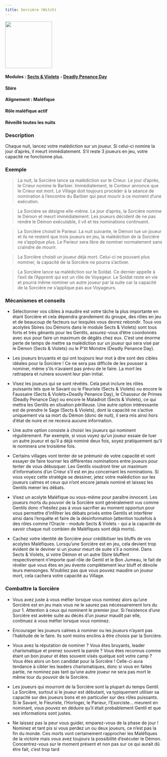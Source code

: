 ```yaml
---
title: Sorcière (Witch)
---
```


<img src='/img/blood-on-the-clocktower/roles/sorciere.png' height='150' />

#### Modules : [Sects & Violets](../modules/sects-and-violets) - [Deadly Penance Day](../modules/deadly-penance-day)
#### Sbire
#### Alignement : Maléfique
#### Rôle maléfique actif
#### Réveillé toutes les nuits

### Description
Chaque nuit, lancez votre malédiction sur un joueur. Si celui-ci nomine la jour d’après, il meurt immédiatement. 
S’il reste 3 joueurs en jeu, votre capacité ne fonctionne plus.


### Exemple 


> La nuit, la Sorcière lance sa malédiction sur le Crieur. Le jour d’après, le Crieur nomine le Barbier. Immédiatement, le Conteur annonce que le Crieur est mort. Le Village doit toujours procéder à la séance de nomination à l’encontre du Barbier qui peut mourir à ce moment d’une exécution.

> La Sorcière se désigne elle-même. Le jour d’après, la Sorcière nomine le Démon et meurt immédiatement. Les joueurs décident de ne pas rendre le Démon exécutable, il vit et les nominations continuent.

> La Sorcière choisit le Parieur. La nuit suivante, le Démon tue un joueur et ils ne restent que trois joueurs en jeu, la malédiction de la Sorcière ne s’applique plus. Le Parieur sera libre de nominer normalement sans craindre de mourir.

> La Sorcière choisit un joueur déjà mort. Celui-ci ne pouvant plus nominer, la capacité de la Sorcière ne pourra s’activer.

> La Sorcière lance sa malédiction sur le Soldat. Ce dernier appelle à l’exil de l’Apprenti qui est un rôle de Voyageur. Le Soldat reste en vie et pourra même nominer un autre joueur par la suite car la capacité de la Sorcière ne s’applique pas aux Voyageurs.


### Mécanismes et conseils   

- Sélectionner vos cibles à maudire est votre tâche la plus importante en étant Sorcière et cela dépendra grandement du groupe, des rôles en jeu et de beaucoup de facteurs sur lesqules vous devrez rebondir. Tous vos acolytes Sbires (ou Démons dans le module Sects & Violets) sont tous forts et très gênants pour les Gentils, assurez-vous d’être coordonnés avec eux pour faire un maximum de dégâts chez eux.
C’est une énorme perte de temps de mettre sa malédiction sur un joueur qui sera visé par le Démon (Sects & Violets) ou le P’tit Monstre (Deadly Penance Day).
- Les joueurs bruyants et qui ont toujours leur mot à dire sont des cibles idéales pour la Sorcière ! Ce ne sera pas difficile de les pousser à nominer, même s’ils n’avaient pas prévu de le faire. La mort les rattrapera et ruinera souvent leur plan initial.

- Visez les joueurs qui se sont révélés. Cela peut inclure les rôles puissants tels que le Savant ou le Fleuriste (Sects & Violets) ou encore le Faussaire (Sects & Violets+Deadly Penance Day), le Chasseur de Primes (Deadly Penance Day) ou encore le Maladroit (Sects & Violets), ce qui mettra les Gentils en situation périlleuse.
Une autre option intéressante est de prendre le Sage (Sects & Violets), dont la capacité ne s’active uniquement via sa mort du Démon (donc de nuit), il sera mis ainsi hors d’état de nuire et ne recevra aucune information.

- Une autre option consiste à choisir les joueurs qui nominent régulièrement. Par exemple, si vous voyez qu’un joueur essaie de tuer un autre joueur et qu’il a déjà nominé deux fois, soyez pratiquement qu’il le nominera une troisième fois.

- Certains villages vont tenter de se prémunir de votre capacité et vont essayer de faire tourner les différentes nominations entre joueurs pour tenter de vous débusquer. Les Gentils voudront tirer un maximum d’informations d’un Crieur s’il est en jeu concernant les nominations. Si vous voyez cette stratégie se dessiner, jetez votre malédiction sur les joueurs calmes et ceux qui n’ont encore jamais nominé et laissez les Gentils mener les débats.

- Visez un acolyte Maléfique ou vous-même pour paraître innocent. Les joueurs morts du pouvoir de la Sorcière sont généralement vus comme Gentils donc n’hésitez pas à vous sacrifier au moment opportun pour vous permettre d’infiltrer les débats privés entre Gentils et interférer ainsi dans l’enquête et faire de la désinformation (attention toutefois à des rôles comme l’Oracle - module Sects & Violets - qui a la capacité de savoir chaque nuit combien de Maléfiques sont déjà morts).

- Cachez votre identité de Sorcière pour crédibiliser les bluffs de vos acolytes Maléfiques. Lorsqu’une Sorcière est en jeu, cela devient trop évident de le deviner si un joueur meurt de suite s’il a nominé. Dans Sects & Violets, si votre Démon et un autre Sbire bluffent respectivement n’importe quel rôle de Gentil et le Bon Jumeau, le fait de révéler que vous êtes en jeu évente complètement leur bluff et dévoile leurs mensonges.
N’oubliez pas que vous pouvez maudire un joueur mort, cela cachera votre capacité au Village.



### Combattre la Sorcière

- Vous avez juste à vous méfier lorsque vous nominez alors qu’une Sorcière est en jeu mais vous ne le saurez pas nécessairement lors du jour 1. Attention à ceux qui nominent le premier jour. Si l’existence d’une Sorcière est avérée suite au décès d’un joueur maudit par elle, continuez à vous méfier lorsque vous nominez.

- Encourager les joueurs calmes à nominer ou les joueurs n’ayant pas l’habitude de le faire. Ils sont moins enclins à être choisis par la Sorcière.

- Vous avez la réputation de nominer ? Vous êtes bruyants, leader charismatique et prenez souvent la parole ? Vous êtes reconnus comme étant un bon joueur et êtes souvent visés quelque soit votre camp ? Vous êtes alors un bon candidat pour la Sorcière ! Celle-ci aura tendance à cibler les leaders charismatiques, donc si vous en faites partie, ne nominez pas tant qu’une autre joueur ne sera pas mort le même tour du pouvoir de la Sorcière.

- Les joueurs qui mourront de la Sorcière sont la plupart du temps Gentil. La Sorcière, surtout si le joueur est débutant, va typiquement utiliser sa capacité sur des joueurs bons et en particulier sur des rôles puissants. Si le Savant, le Fleuriste, l’Horloger, le Parieur, l’Exorciste… meurent en nominant, vous pouvez en déduire qu’il était probablement Gentil et que ses informations sont justes.

- Ne laissez pas la peur vous guider, emparez-vous de la phase de jour ! Nominez et tant pis si vous perdez un ou deux joueurs, ce n’est pas la fin du monde. Ces morts vont certainement rapprocher les Maléfiques de la victoire mais vous avez toujours la possibilité d’exécuter le Démon. Concentrez-vous sur le moment présent et non pas sur ce qui aurait dû être fait, c’est trop tard
